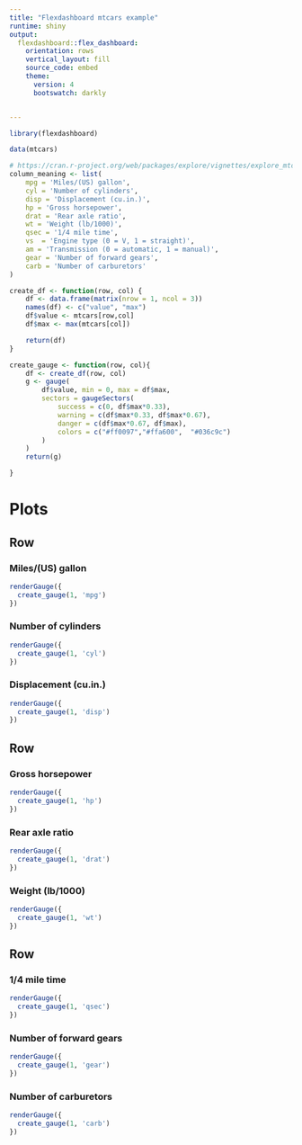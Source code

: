```yaml
---
title: "Flexdashboard mtcars example"
runtime: shiny
output: 
  flexdashboard::flex_dashboard:
    orientation: rows
    vertical_layout: fill
    source_code: embed
    theme:
      version: 4
      bootswatch: darkly


---
```


```r
library(flexdashboard)

data(mtcars)
```

```r
# https://cran.r-project.org/web/packages/explore/vignettes/explore_mtcars.html
column_meaning <- list(
    mpg = 'Miles/(US) gallon',
    cyl = 'Number of cylinders',
    disp = 'Displacement (cu.in.)',
    hp = 'Gross horsepower',
    drat = 'Rear axle ratio',
    wt = 'Weight (lb/1000)',
    qsec = '1/4 mile time',
    vs	= 'Engine type (0 = V, 1 = straight)',
    am = 'Transmission (0 = automatic, 1 = manual)',
    gear = 'Number of forward gears',
    carb = 'Number of carburetors'
)

create_df <- function(row, col) {
    df <- data.frame(matrix(nrow = 1, ncol = 3))
    names(df) <- c("value", "max")
    df$value <- mtcars[row,col]
    df$max <- max(mtcars[col])

    return(df)
}

create_gauge <- function(row, col){
    df <- create_df(row, col)
    g <- gauge(
        df$value, min = 0, max = df$max, 
        sectors = gaugeSectors(
            success = c(0, df$max*0.33),
            warning = c(df$max*0.33, df$max*0.67),
            danger = c(df$max*0.67, df$max),
            colors = c("#ff0097","#ffa600",  "#036c9c")
        )
    )  
    return(g)

}

```



Plots
=====================================  

Row {data-height=100}
------------------------------------- 

### Miles/(US) gallon
```r
renderGauge({
  create_gauge(1, 'mpg')
})
```

### Number of cylinders
```r
renderGauge({
  create_gauge(1, 'cyl')
})

```
   
### Displacement (cu.in.)
```r
renderGauge({
  create_gauge(1, 'disp')
})
```   





Row {data-height=100}
------------------------------------- 

### Gross horsepower
```r
renderGauge({
  create_gauge(1, 'hp')
})
```

### Rear axle ratio
```r
renderGauge({
  create_gauge(1, 'drat')
})
```
   
### Weight (lb/1000)
```r
renderGauge({
  create_gauge(1, 'wt')
})
```   




Row {data-height=100}
-------------------------------------

### 1/4 mile time 
```r
renderGauge({
  create_gauge(1, 'qsec')
})
```

### Number of forward gears 
```r
renderGauge({
  create_gauge(1, 'gear')
})
```
   
### Number of carburetors
```r
renderGauge({
  create_gauge(1, 'carb')
})
```   

